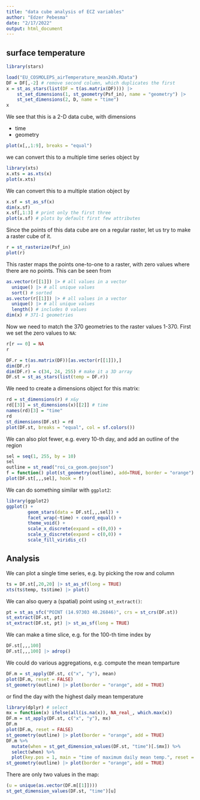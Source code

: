 ```yaml
---
title: "data cube analysis of ECZ variables"
author: "Edzer Pebesma"
date: "2/17/2022"
output: html_document
---
```


## surface temperature

```r
library(stars)

load("EU_COSMOLEPS_airTemperature_mean24h.RData")
DF = DF[,-2] # remove second column, which duplicates the first
x = st_as_stars(list(DF = t(as.matrix(DF)))) |> 
	st_set_dimensions(1, st_geometry(Psf_in), name = "geometry") |>
	st_set_dimensions(2, D, name = "time")
x
```

We see that this is a 2-D data cube, with dimensions

* time
* geometry

```r
plot(x[,,1:9], breaks = "equal")
```

we can convert this to a multiple time series object by
```r
library(xts)
x.xts = as.xts(x)
plot(x.xts)
```

We can convert this to a multiple station object by
```r
x.sf = st_as_sf(x)
dim(x.sf)
x.sf[,1:3] # print only the first three 
plot(x.sf) # plots by default first few attributes
```

Since the points of this data cube are on a regular raster, let us
try to make a raster cube of it.

```r
r = st_rasterize(Psf_in)
plot(r)
```

This raster maps the points one-to-one to a raster, with zero
values where there are no points. This can be
seen from
```r
as.vector(r[[1]]) |> # all values in a vector
  unique() |> # all unique values
  sort() # sorted
as.vector(r[[1]]) |> # all values in a vector
  unique() |> # all unique values
  length() # includes 0 values
dim(x) # 371-1 geometries
```

Now we need to match the 370 geometries to the raster values 1-370. First we
set the zero values to `NA`:
```r
r[r == 0] = NA
r
```

```r
DF.r = t(as.matrix(DF))[as.vector(r[[1]]),]
dim(DF.r)
dim(DF.r) = c(34, 24, 255) # make it a 3D array
DF.st = st_as_stars(list(temp = DF.r))
```

We need to create a dimensions object for this matrix:
```r
rd = st_dimensions(r) # x&y
rd[[3]] = st_dimensions(x)[[2]] # time
names(rd)[3] = "time"
rd
st_dimensions(DF.st) = rd
plot(DF.st, breaks = "equal", col = sf.colors())
```

We can also plot fewer, e.g. every 10-th day, and add an outline of the region
```r
sel = seq(1, 255, by = 10)
sel
outline = st_read("roi_ca_geom.geojson")
f = function() plot(st_geometry(outline), add=TRUE, border = "orange")
plot(DF.st[,,,sel], hook = f)
```

We can do something similar with `ggplot2`:
```r
library(ggplot2)
ggplot() + 
		geom_stars(data = DF.st[,,,sel]) +
        facet_wrap(~time) + coord_equal() +
        theme_void() +
        scale_x_discrete(expand = c(0,0)) +
        scale_y_discrete(expand = c(0,0)) +
        scale_fill_viridis_c()
```

## Analysis

We can plot a single time series, e.g. by picking the row and column
```r
ts = DF.st[,20,20] |> st_as_sf(long = TRUE)
xts(ts$temp, ts$time) |> plot()
```

We can also query a (spatial) point using `st_extract()`:
```r
pt = st_as_sfc("POINT (14.97303 40.26846)", crs = st_crs(DF.st))
st_extract(DF.st, pt)
st_extract(DF.st, pt) |> st_as_sf(long = TRUE)
```

We can make a time slice, e.g. for the 100-th time index by
```r
DF.st[,,,100]
DF.st[,,,100] |> adrop()
```

We could do various aggregations, e.g. compute the mean temparture
```r
DF.m = st_apply(DF.st, c("x", "y"), mean)
plot(DF.m, reset = FALSE)
st_geometry(outline) |> plot(border = "orange", add = TRUE)
```

or find the day with the highest daily mean temperature
```r
library(dplyr) # select
mx = function(x) ifelse(all(is.na(x)), NA_real_, which.max(x))
DF.m = st_apply(DF.st, c("x", "y"), mx)
DF.m
plot(DF.m, reset = FALSE)
st_geometry(outline) |> plot(border = "orange", add = TRUE)
DF.m %>%
  mutate(when = st_get_dimension_values(DF.st, "time")[.$mx]) %>%
  select(when) %>%
  plot(key.pos = 1, main = "time of maximum daily mean temp.", reset = FALSE)
st_geometry(outline) |> plot(border = "orange", add = TRUE)
```

There are only two values in the map:
```r
(u = unique(as.vector(DF.m[[1]])))
st_get_dimension_values(DF.st, "time")[u]
```
